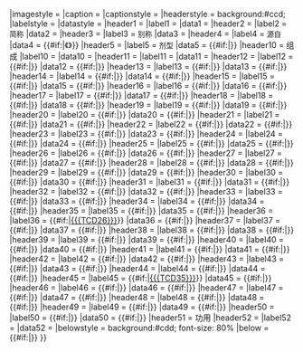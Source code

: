 <includeonly>{{Infobox
|name         = Infobox Prescription of TCM
|bodystyle    = 
|title        = 
|titlestyle   = 
|above        = {{nowrap|'''{{{name}}}'''}}
|abovestyle   = background:#d4aa1f; font-size: 120%
|image        = {{#invoke:InfoboxImage|InfoboxImage|image={{{image|}}}|size={{{image_size|}}}|sizedefault=256px|maxsize=300px|alt={{{alt|}}}}}
|imagestyle   = 
|caption      = {{{image_caption|}}}
|captionstyle = 
|headerstyle  = background:#ccd;
|labelstyle   = 
|datastyle    = 
|header1  = 
|label1   = 
|data1    = 
|header2  = 
|label2   = <span style="font-size: 90%;">简称</span>
|data2    = {{{shortname|}}}
|header3  = 
|label3   = <span style="font-size: 90%;">别称</span>
|data3    = {{{nickname|}}}
|header4  = 
|label4   = <span style="font-size: 90%;">源自</span>
|data4    = {{#if:{{{origin|}}}|《{{{origin|}}}》}}
|header5  = 
|label5   = <span style="font-size: 90%;">剂型</span>
|data5    = {{#if:{{{formulation|}}}|{{{formulation|}}}}}
|header10 = 组成
|label10  = 
|data10   = 
|header11 = 
|label11  = {{{TCD1}}}
|data11   = {{{dosage1}}}
|header12 = 
|label12  = {{#if:{{{TCD2|}}}|{{{TCD2}}}}}
|data12   = {{#if:{{{dosage2|}}}|{{{dosage2}}}}}
|header13 = 
|label13  = {{#if:{{{TCD3|}}}|{{{TCD3}}}}}
|data13   = {{#if:{{{dosage3|}}}|{{{dosage3}}}}}
|header14 = 
|label14  = {{#if:{{{TCD4|}}}|{{{TCD4}}}}}
|data14   = {{#if:{{{dosage4|}}}|{{{dosage4}}}}}
|header15 = 
|label15  = {{#if:{{{TCD5|}}}|{{{TCD5}}}}}
|data15   = {{#if:{{{dosage5|}}}|{{{dosage5}}}}}
|header16 = 
|label16  = {{#if:{{{TCD6|}}}|{{{TCD6}}}}}
|data16   = {{#if:{{{dosage6|}}}|{{{dosage6}}}}}
|header17 = 
|label17  = {{#if:{{{TCD7|}}}|{{{TCD7}}}}}
|data17   = {{#if:{{{dosage7|}}}|{{{dosage7}}}}}
|header18 = 
|label18  = {{#if:{{{TCD8|}}}|{{{TCD8}}}}}
|data18   = {{#if:{{{dosage8|}}}|{{{dosage8}}}}}
|header19 = 
|label19  = {{#if:{{{TCD9|}}}|{{{TCD9}}}}}
|data19   = {{#if:{{{dosage9|}}}|{{{dosage9}}}}}
|header20 = 
|label20  = {{#if:{{{TCD10|}}}|{{{TCD10}}}}}
|data20   = {{#if:{{{dosage10|}}}|{{{dosage10}}}}}
|header21 = 
|label21  = {{#if:{{{TCD11|}}}|{{{TCD11}}}}}
|data21   = {{#if:{{{dosage11|}}}|{{{dosage11}}}}}
|header22 = 
|label22  = {{#if:{{{TCD12|}}}|{{{TCD12}}}}}
|data22   = {{#if:{{{dosage12|}}}|{{{dosage12}}}}}
|header23 = 
|label23  = {{#if:{{{TCD13|}}}|{{{TCD13}}}}}
|data23   = {{#if:{{{dosage13|}}}|{{{dosage13}}}}}
|header24 = 
|label24  = {{#if:{{{TCD14|}}}|{{{TCD14}}}}}
|data24   = {{#if:{{{dosage14|}}}|{{{dosage14}}}}}
|header25 =  
|label25  = {{#if:{{{TCD15|}}}|{{{TCD15}}}}}
|data25   = {{#if:{{{dosage15|}}}|{{{dosage15}}}}}
|header26 =  
|label26  = {{#if:{{{TCD16|}}}|{{{TCD16}}}}}
|data26   = {{#if:{{{dosage16|}}}|{{{dosage16}}}}}
|header27 = 
|label27  = {{#if:{{{TCD17|}}}|{{{TCD17}}}}}
|data27   = {{#if:{{{dosage17|}}}|{{{dosage17}}}}}
|header28 = 
|label28  = {{#if:{{{TCD18|}}}|{{{TCD18}}}}}
|data28   = {{#if:{{{dosage18|}}}|{{{dosage18}}}}}
|header29 = 
|label29  = {{#if:{{{TCD19|}}}|{{{TCD19}}}}}
|data29   = {{#if:{{{dosage19|}}}|{{{dosage19}}}}}
|header30 = 
|label30  = {{#if:{{{TCD20|}}}|{{{TCD20}}}}}
|data30   = {{#if:{{{dosage20|}}}|{{{dosage20}}}}}
|header31 = 
|label31  = {{#if:{{{TCD21|}}}|{{{TCD21}}}}}
|data31   = {{#if:{{{dosage21|}}}|{{{dosage21}}}}}
|header32 = 
|label32  = {{#if:{{{TCD22|}}}|{{{TCD22}}}}}
|data32   = {{#if:{{{dosage22|}}}|{{{dosage22}}}}}
|header33 = 
|label33  = {{#if:{{{TCD23|}}}|{{{TCD23}}}}}
|data33   = {{#if:{{{dosage23|}}}|{{{dosage23}}}}}
|header34 = 
|label34  = {{#if:{{{TCD24|}}}|{{{TCD24}}}}}
|data34   = {{#if:{{{dosage24|}}}|{{{dosage24}}}}}
|header35 = 
|label35  = {{#if:{{{TCD25|}}}|{{{TCD25}}}}}
|data35   = {{#if:{{{dosage25|}}}|{{{dosage25}}}}}
|header36 = 
|label36  = {{#if:{{{TCD26|}}}|[[{{{TCD26}}}]]}}
|data36   = {{#if:{{{dosage26|}}}|{{{dosage26}}}}}
|header37 = 
|label37  = {{#if:{{{TCD27|}}}|{{{TCD27}}}}}
|data37   = {{#if:{{{dosage27|}}}|{{{dosage27}}}}}
|header38 = 
|label38  = {{#if:{{{TCD28|}}}|{{{TCD28}}}}}
|data38   = {{#if:{{{dosage28|}}}|{{{dosage28}}}}}
|header39 = 
|label39  = {{#if:{{{TCD29|}}}|{{{TCD29}}}}}
|data39   = {{#if:{{{dosage29|}}}|{{{dosage29}}}}}
|header40 = 
|label40  = {{#if:{{{TCD30|}}}|{{{TCD30}}}}}
|data40   = {{#if:{{{dosage30|}}}|{{{dosage30}}}}}
|header41 = 
|label41  = {{#if:{{{TCD31|}}}|{{{TCD31}}}}}
|data41   = {{#if:{{{dosage31|}}}|{{{dosage31}}}}}
|header42 = 
|label42  = {{#if:{{{TCD32|}}}|{{{TCD32}}}}}
|data42   = {{#if:{{{dosage32|}}}|{{{dosage32}}}}}
|header43 = 
|label43  = {{#if:{{{TCD33|}}}|{{{TCD33}}}}}
|data43   = {{#if:{{{dosage33|}}}|{{{dosage33}}}}}
|header44 = 
|label44  = {{#if:{{{TCD34|}}}|{{{TCD34}}}}}
|data44   = {{#if:{{{dosage34|}}}|{{{dosage34}}}}}
|header45 = 
|label45  = {{#if:{{{TCD35|}}}|[[{{{TCD35}}}]]}}
|data45   = {{#if:{{{dosage35|}}}|{{{dosage35}}}}}
|header46 = 
|label46  = {{#if:{{{TCD36|}}}|{{{TCD36}}}}}
|data46   = {{#if:{{{dosage36|}}}|{{{dosage36}}}}}
|header47 = 
|label47  = {{#if:{{{TCD37|}}}|{{{TCD37}}}}}
|data47   = {{#if:{{{dosage37|}}}|{{{dosage37}}}}}
|header48 = 
|label48  = {{#if:{{{TCD38|}}}|{{{TCD38}}}}}
|data48   = {{#if:{{{dosage38|}}}|{{{dosage38}}}}}
|header49 = 
|label49  = {{#if:{{{TCD39|}}}|{{{TCD39}}}}}
|data49   = {{#if:{{{dosage39|}}}|{{{dosage39}}}}}
|header50 = 
|label50  = {{#if:{{{TCD40|}}}|{{{TCD40}}}}}
|data50   = {{#if:{{{dosage40|}}}|{{{dosage40}}}}}
|header51 = 功用
|header52 = 
|label52  = 
|data52  = {{{function}}}
|belowstyle = background:#cdd; font-size: 80%
|below =  {{#if:{{{footnotes|}}}|{{{footnotes}}}}}
}}</includeonly><noinclude>{{模板文档}}</noinclude>
